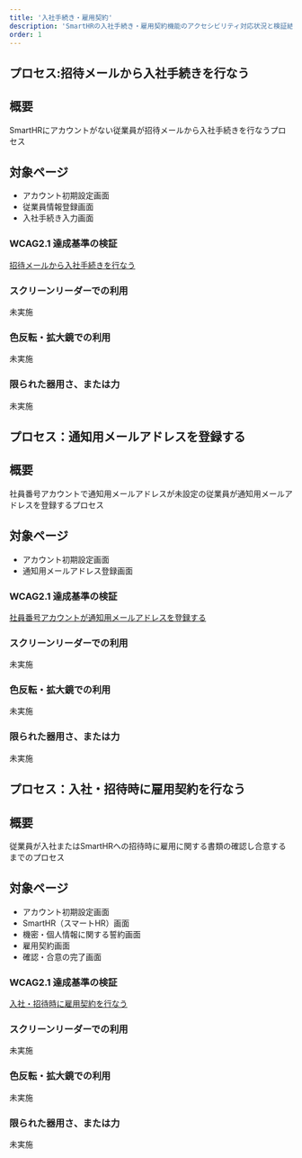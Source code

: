 ```yaml
---
title: '入社手続き・雇用契約'
description: 'SmartHRの入社手続き・雇用契約機能のアクセシビリティ対応状況と検証結果を掲載しています。'
order: 1
---
```


## プロセス:招待メールから入社手続きを行なう
## 概要
SmartHRにアカウントがない従業員が招待メールから入社手続きを行なうプロセス


## 対象ページ

* アカウント初期設定画面
* 従業員情報登録画面
* 入社手続き入力画面


### WCAG2.1 達成基準の検証

[招待メールから入社手続きを行なう](./202407-invitation/)


### スクリーンリーダーでの利用

未実施


### 色反転・拡大鏡での利用

未実施


### 限られた器用さ、または力

未実施

## プロセス：通知用メールアドレスを登録する 
## 概要

社員番号アカウントで通知用メールアドレスが未設定の従業員が通知用メールアドレスを登録するプロセス


## 対象ページ

* アカウント初期設定画面
* 通知用メールアドレス登録画面


### WCAG2.1 達成基準の検証

[社員番号アカウントが通知用メールアドレスを登録する](./202407-email/)


### スクリーンリーダーでの利用

未実施


### 色反転・拡大鏡での利用

未実施


### 限られた器用さ、または力

未実施


## プロセス：入社・招待時に雇用契約を行なう
## 概要

従業員が入社またはSmartHRへの招待時に雇用に関する書類の確認し合意するまでのプロセス


## 対象ページ

* アカウント初期設定画面
* SmartHR（スマートHR）画面
* 機密・個人情報に関する誓約画面
* 雇用契約画面
* 確認・合意の完了画面


### WCAG2.1 達成基準の検証

[入社・招待時に雇用契約を行なう](./202407-contract/)


### スクリーンリーダーでの利用

未実施


### 色反転・拡大鏡での利用

未実施


### 限られた器用さ、または力

未実施





